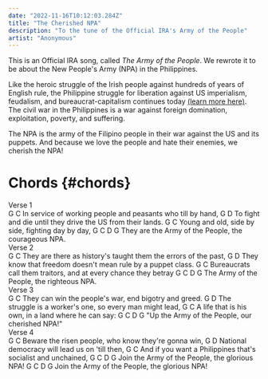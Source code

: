 ```yaml
---
date: "2022-11-16T10:12:03.284Z"
title: "The Cherished NPA"
description: "To the tune of the Official IRA's Army of the People"
artist: "Anonymous"
---
```


This is an Official IRA song, called _The Army of the People_. We rewrote it 
to be about the New People's Army (NPA) in the Philippines. 

Like the heroic struggle of the Irish people against hundreds of years of English rule,
the Philippine struggle for liberation against US imperialism, feudalism, and bureaucrat-capitalism 
continues today [(learn more here)](/blog/2020/07/16/psr/). The civil war in the Philippines
is a war against foreign domination, exploitation, poverty, and suffering. 

The NPA is the army of the Filipino people in their war against the US and its puppets.
And because we love the people and hate their enemies, we cherish the NPA!

# Chords {#chords}
<Section>Verse 1</Section>
<Chords>   G                             C</Chords>
<Lyrics>In service of working people and peasants who till by hand,</Lyrics>
<Chords>   G                                  D</Chords>
<Lyrics>To fight and die until they drive the US from their lands.</Lyrics>
<Chords>G                            C</Chords>
<Lyrics>Young and old, side by side, fighting day by day,</Lyrics>
<Chords>             G            C          D        G</Chords>
<Lyrics>They are the Army of the People, the courageous NPA.</Lyrics>

<Section>Verse 2</Section>
<Chords>G                                           C</Chords>
<Lyrics>They are there as history's taught them the errors of the past,</Lyrics>
<Chords>G                                    D</Chords>
<Lyrics>They know that freedom doesn't mean rule by a puppet class.</Lyrics>
<Chords>G                                       C</Chords>
<Lyrics>Bureaucrats call them traitors, and at every chance they betray</Lyrics>
<Chords>    G            C           D        G</Chords>
<Lyrics>The Army of the People, the righteous NPA.</Lyrics>

<Section>Verse 3</Section>
<Chords>G                                  C</Chords>
<Lyrics>They can win the people's war, end bigotry and greed.</Lyrics>
<Chords>    G                              D</Chords>
<Lyrics>The struggle is a worker's one, so every man might lead,</Lyrics>
<Chords>  G                          C</Chords>
<Lyrics>A life that is his own, in a land where he can say:</Lyrics>
<Chords>        G            C           D        G</Chords>
<Lyrics>"Up the Army of the People, our cherished NPA!"</Lyrics>

<Section>Verse 4</Section>
<Chords>  G                          C</Chords>
<Lyrics>Beware the risen people, who know they're gonna win,</Lyrics>
<Chords>G                       D</Chords>
<Lyrics>National democracy will lead us on 'till then,</Lyrics>
<Chords>    G                                C</Chords>
<Lyrics>And if you want a Philippines that's socialist and unchained,</Lyrics>
<Chords>         G            C          D        G</Chords>
<Lyrics>Join the Army of the People, the glorious NPA!</Lyrics>
<Chords>         G            C          D        G</Chords>
<Lyrics>Join the Army of the People, the glorious NPA!</Lyrics>